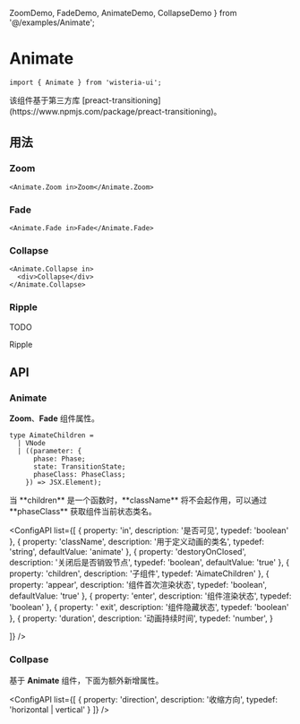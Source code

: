   ZoomDemo,
  FadeDemo,
  AnimateDemo,
  CollapseDemo
} from '@/examples/Animate';

# Animate

```tsx
import { Animate } from 'wisteria-ui';
```

<Callout type="info">
  该组件基于第三方库
  [preact-transitioning](https://www.npmjs.com/package/preact-transitioning)。
</Callout>

## 用法

### Zoom

```tsx
<Animate.Zoom in>Zoom</Animate.Zoom>
```

<CodeDemoArea label="Zoom Transition">
  <AnimateDemo defaultVisible TransitionComponent={Animate.Zoom} />
</CodeDemoArea>

### Fade

```tsx
<Animate.Fade in>Fade</Animate.Fade>
```

<CodeDemoArea label="Fade Transition">
  <AnimateDemo TransitionComponent={Animate.Fade} />
</CodeDemoArea>

### Collapse

```tsx
<Animate.Collapse in>
  <div>Collapse</div>
</Animate.Collapse>
```

<CodeDemoArea label="Collapse Transition">
  <CollapseDemo />
</CodeDemoArea>

### Ripple

<Callout type="warning">TODO</Callout>

<CodeDemoArea label="Ripple Transition">
  <div class="text-white cursor-pointer bg-violet-400 w-56 h-24 rounded relative flex items-center justify-center">
    <span class="font-bold text-2xl italic">Ripple</span>
    <Animate.Ripple />
  </div>
</CodeDemoArea>

## API

### Animate

<Callout type="info">**Zoom**、**Fade** 组件属性。</Callout>

```tsx
type AimateChildren =
  | VNode
  | ((parameter: {
      phase: Phase;
      state: TransitionState;
      phaseClass: PhaseClass;
    }) => JSX.Element);
```

<Callout type="warning">
  当 **children** 是一个函数时，**className** 将不会起作用，可以通过
  **phaseClass** 获取组件当前状态类名。
</Callout>

<ConfigAPI
  list={[
    {
      property: 'in',
      description: '是否可见',
      typedef: 'boolean'
    },
    {
      property: 'className',
      description: '用于定义动画的类名',
      typedef: 'string',
      defaultValue: 'animate'
    },
    {
      property: 'destoryOnClosed',
      description: '关闭后是否销毁节点',
      typedef: 'boolean',
      defaultValue: 'true'
    },
    {
      property: 'children',
      description: '子组件',
      typedef: 'AimateChildren'
    },
    {
      property: 'appear',
      description: '组件首次渲染状态',
      typedef: 'boolean',
      defaultValue: 'true'
    },
    {
      property: 'enter',
      description: '组件渲染状态',
      typedef: 'boolean'
    },
    {
      property: ' exit',
      description: '组件隐藏状态',
      typedef: 'boolean'
    },
    {
      property: 'duration',
      description: '动画持续时间',
      typedef: 'number',
    }

]}
/>

### Collpase

<Callout type="info">基于 **Animate** 组件，下面为额外新增属性。</Callout>

<ConfigAPI
  list={[
    {
      property: 'direction',
      description: '收缩方向',
      typedef: 'horizontal | vertical'
    }
  ]}
/>
